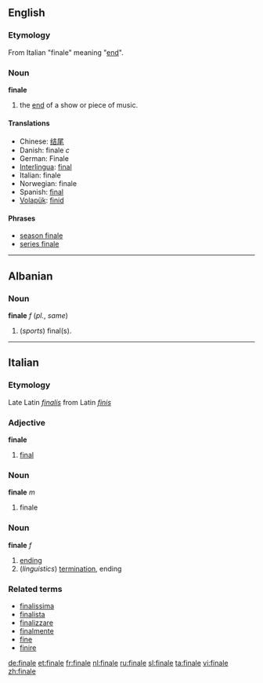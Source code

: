 ==English==
=== Etymology ===
From Italian "finale" meaning "[[end]]".
=== Noun ===
'''finale'''
#the [[end]] of a show or piece of music.

==== Translations ====
*Chinese: [[结尾]]
*Danish: finale ''c''
*German: Finale
*[[Interlingua]]: [[final]]
*Italian: finale
*Norwegian: finale
*Spanish: [[final]]
*[[Volapük]]: [[finid]]

====Phrases====
*[[season finale]]
*[[series finale]]
----
==Albanian==
===Noun===
'''finale''' ''f'' (''pl.'', ''same'')
# (''sports'') final(s).
----
==Italian==
===Etymology===
Late Latin ''[[finalis]]'' from Latin ''[[finis]]''
===Adjective===
'''finale'''

# [[final]]

===Noun===
'''finale''' ''m''

# finale

===Noun===
'''finale''' ''f''

# [[ending]] {{gloss|Italian}}
# (''linguistics'') [[termination]], ending

===Related terms===
*[[finalissima]]
*[[finalista]]
*[[finalizzare]]
*[[finalmente]]
*[[fine]]
*[[finire]]

[[de:finale]]
[[et:finale]]
[[fr:finale]]
[[nl:finale]]
[[ru:finale]]
[[sl:finale]]
[[ta:finale]]
[[vi:finale]]
[[zh:finale]]